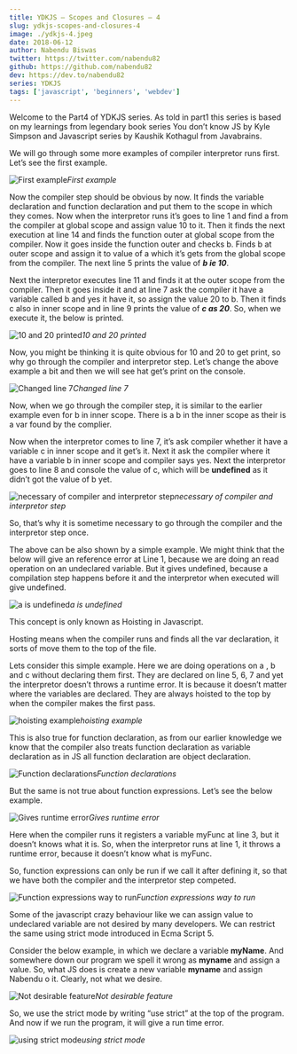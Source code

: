 ```yaml
---
title: YDKJS — Scopes and Closures — 4
slug: ydkjs-scopes-and-closures-4
image: ./ydkjs-4.jpeg
date: 2018-06-12
author: Nabendu Biswas
twitter: https://twitter.com/nabendu82
github: https://github.com/nabendu82
dev: https://dev.to/nabendu82
series: YDKJS
tags: ['javascript', 'beginners', 'webdev']
---
```


Welcome to the Part4 of YDKJS series. As told in part1 this series is based on my learnings from legendary book series You don’t know JS by Kyle Simpson and Javascript series by Kaushik Kothagul from Javabrains.

We will go through some more examples of compiler interpretor runs first.
Let’s see the first example.

![First example](https://ik.imagekit.io/thewebdev/YDKJS/4/1_QTEVB13syO.png)*First example*

Now the compiler step should be obvious by now. It finds the variable declaration and function declaration and put them to the scope in which they comes.
Now when the interpretor runs it’s goes to line 1 and find a from the compiler at global scope and assign value 10 to it. Then it finds the next execution at line 14 and finds the function outer at global scope from the compiler.
Now it goes inside the function outer and checks b. Finds b at outer scope and assign it to value of a which it’s gets from the global scope from the compiler. The next line 5 prints the value of ***b ie 10***.

Next the interpretor executes line 11 and finds it at the outer scope from the compiler. Then it goes inside it and at line 7 ask the compiler it have a variable called b and yes it have it, so assign the value 20 to b. Then it finds c also in inner scope and in line 9 prints the value of ***c as 20***.
So, when we execute it, the below is printed.

![10 and 20 printed](https://ik.imagekit.io/thewebdev/YDKJS/4/2_-7yAjkWe6l.png)*10 and 20 printed*

Now, you might be thinking it is quite obvious for 10 and 20 to get print, so why go through the compiler and interpretor step. Let’s change the above example a bit and then we will see hat get’s print on the console.

![Changed line 7](https://ik.imagekit.io/thewebdev/YDKJS/4/3_D2iL8DP-W9.png)*Changed line 7*

Now, when we go through the compiler step, it is similar to the earlier example even for b in inner scope. There is a b in the inner scope as their is a var found by the complier.

Now when the interpretor comes to line 7, it’s ask compiler whether it have a variable c in inner scope and it get’s it. Next it ask the compiler where it have a variable b in inner scope and compiler says yes. Next the interpretor goes to line 8 and console the value of c, which will be **undefined** as it didn’t got the value of b yet.

![necessary of compiler and interpretor step](https://ik.imagekit.io/thewebdev/YDKJS/4/4_spfRAky3wA.png)*necessary of compiler and interpretor step*

So, that’s why it is sometime necessary to go through the compiler and the interpretor step once.

The above can be also shown by a simple example. We might think that the below will give an reference error at Line 1, because we are doing an read operation on an undeclared variable.
But it gives undefined, because a compilation step happens before it and the interpretor when executed will give undefined.

![a is undefined](https://ik.imagekit.io/thewebdev/YDKJS/4/5_0Exk7kQkEm.png)*a is undefined*

This concept is only known as Hoisting in Javascript.

Hosting means when the compiler runs and finds all the var declaration, it sorts of move them to the top of the file.

Lets consider this simple example. Here we are doing operations on a , b and c without declaring them first. They are declared on line 5, 6, 7 and yet the interpretor doesn’t throws a runtime error. It is because it doesn’t matter where the variables are declared. They are always hoisted to the top by when the compiler makes the first pass.

![hoisting example](https://ik.imagekit.io/thewebdev/YDKJS/4/6_4BqTOVhbAA.png)*hoisting example*

This is also true for function declaration, as from our earlier knowledge we know that the compiler also treats function declaration as variable declaration as in JS all function declaration are object declaration.

![Function declarations](https://ik.imagekit.io/thewebdev/YDKJS/4/7__ubjx6t_ZZ.png)*Function declarations*

But the same is not true about function expressions. Let’s see the below example.

![Gives runtime error](https://ik.imagekit.io/thewebdev/YDKJS/4/8_qX9f-7oUE0.png)*Gives runtime error*

Here when the compiler runs it registers a variable myFunc at line 3, but it doesn’t knows what it is. So, when the interpretor runs at line 1, it throws a runtime error, because it doesn’t know what is myFunc.

So, function expressions can only be run if we call it after defining it, so that we have both the compiler and the interpretor step competed.

![Function expressions way to run](https://ik.imagekit.io/thewebdev/YDKJS/4/9_WGIT6JBS4I.png)*Function expressions way to run*

Some of the javascript crazy behaviour like we can assign value to undeclared variable are not desired by many developers. We can restrict the same using strict mode introduced in Ecma Script 5.

Consider the below example, in which we declare a variable **myName**. And somewhere down our program we spell it wrong as **myname** and assign a value. So, what JS does is create a new variable **myname** and assign Nabendu o it. Clearly, not what we desire.

![Not desirable feature](https://ik.imagekit.io/thewebdev/YDKJS/4/10_Zts98NUJ6.png)*Not desirable feature*

So, we use the strict mode by writing “use strict” at the top of the program. And now if we run the program, it will give a run time error.

![using strict mode](https://ik.imagekit.io/thewebdev/YDKJS/4/11_bme0eZc4Jk.png)*using strict mode*

